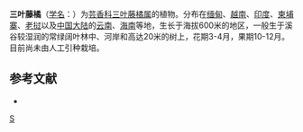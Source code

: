 {{Speciesbox
| taxon = Luvunga scandens
| binomial_authority = (Roxb.) Buch. -Ham.
}}

'''三叶藤橘'''（[[学名|学名]]：{{lang|la|''Luvunga scandens''}}）为[[芸香科|芸香科]][[三叶藤橘属|三叶藤橘属]]的植物。分布在[[缅甸|缅甸]]、[[越南|越南]]、[[印度|印度]]、[[柬埔寨|柬埔寨]]、[[老挝|老挝]]以及[[中国大陆|中国大陆]]的[[云南|云南]]、[[海南|海南]]等地，生长于海拔600米的地区，一般生于溪谷较湿润的常绿阔叶林中、河岸和高达20米的树上，花期3-4月，果期10-12月。目前尚未由人工引种栽培。

== 参考文献 ==
<div class="references-small">
* {{cite web| url =http://www.bioinfo.cn/db05/KmzwSpecies.php?action=view&id=28056| title =三叶藤橘| work =《中国高等植物数据库全库》| publisher =中国科学院微生物研究所| author =昆明植物研究所| accessdate =2009-02-21| deadurl =yes| archiveurl =https://web.archive.org/web/20160305105807/http://www.bioinfo.cn/db05/KmzwSpecies.php?action=view&id=28056| archivedate =2016-03-05}}
</div>
{{Taxonbar|from=Q10865521}}
[[Category:三叶藤橘属|S]]